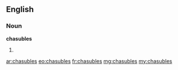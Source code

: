 ==English==

===Noun===
'''chasubles'''

# {{plural of|chasuble}}

[[ar:chasubles]]
[[eo:chasubles]]
[[fr:chasubles]]
[[mg:chasubles]]
[[my:chasubles]]